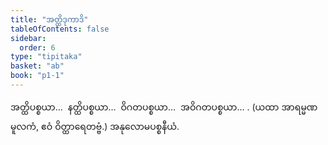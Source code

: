 ```yaml
---
title: "အတ္ထိဒုကာဒိ"
tableOfContents: false
sidebar:
  order: 6
type: "tipitaka"
basket: "ab"
book: "p1-1"
---
```



<DynamicBreadcrumb />

<Division number="247" book="p1-1" e="ch" v="36" p="71">

<Paragraph number="790" book="p1-1">
အတ္ထိပစ္စယာ…  နတ္ထိပစ္စယာ…  ဝိဂတပစ္စယာ…  အဝိဂတပစ္စယာ… .

</Paragraph>
</Division>

<Paragraph number="791" type="center" book="p1-1">
(ယထာ အာရမ္မဏမူလကံ, ဧဝံ ဝိတ္ထာရေတဗ္ဗံ.)



</Paragraph>

<Paragraph number="792" type="center" book="p1-1">
အနုလောမပစ္စနီယံ.
</Paragraph>